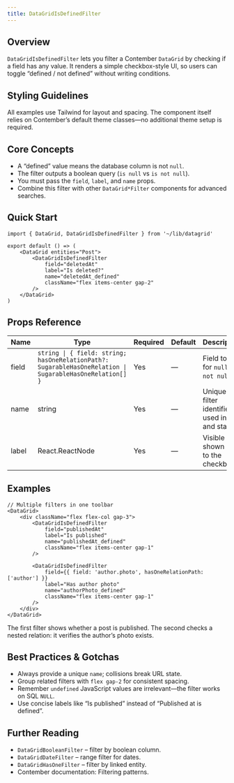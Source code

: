 ```yaml
---
title: DataGridIsDefinedFilter
---
```


<!-- Edited by human: false -->
<!-- Examples count: 2 -->
<!-- Source examples: 1 -->
<!-- Playground examples: 1 -->
<!-- External examples: 0 -->
<!-- Import examples: 1 -->

## Overview
`DataGridIsDefinedFilter` lets you filter a Contember `DataGrid` by checking if a field has any value.
It renders a simple checkbox-style UI, so users can toggle “defined / not defined” without writing conditions.

## Styling Guidelines
All examples use Tailwind for layout and spacing.
The component itself relies on Contember’s default theme classes—no additional theme setup is required.

## Core Concepts
- A “defined” value means the database column is not `null`.
- The filter outputs a boolean query (`is null` vs `is not null`).
- You must pass the `field`, `label`, and `name` props.
- Combine this filter with other `DataGrid*Filter` components for advanced searches.

## Quick Start
```tsx
import { DataGrid, DataGridIsDefinedFilter } from '~/lib/datagrid'

export default () => (
	<DataGrid entities="Post">
		<DataGridIsDefinedFilter
			field="deletedAt"
			label="Is deleted?"
			name="deletedAt_defined"
			className="flex items-center gap-2"
		/>
	</DataGrid>
)
```

## Props Reference
| Name | Type | Required | Default | Description |
|------|------|----------|---------|-------------|
| field | `string \| { field: string; hasOneRelationPath?: SugarableHasOneRelation \| SugarableHasOneRelation[] }` | Yes | — | Field to test for `null` vs `not null`. |
| name | string | Yes | — | Unique filter identifier used in URL and state. |
| label | React.ReactNode | Yes | — | Visible label shown next to the checkbox. |


## Examples
```tsx
// Multiple filters in one toolbar
<DataGrid>
	<div className="flex flex-col gap-3">
		<DataGridIsDefinedFilter
			field="publishedAt"
			label="Is published"
			name="publishedAt_defined"
			className="flex items-center gap-1"
		/>

		<DataGridIsDefinedFilter
			field={{ field: 'author.photo', hasOneRelationPath: ['author'] }}
			label="Has author photo"
			name="authorPhoto_defined"
			className="flex items-center gap-1"
		/>
	</div>
</DataGrid>
```
The first filter shows whether a post is published.
The second checks a nested relation: it verifies the author’s photo exists.

## Best Practices & Gotchas
- Always provide a unique `name`; collisions break URL state.
- Group related filters with `flex gap-2` for consistent spacing.
- Remember `undefined` JavaScript values are irrelevant—the filter works on SQL `NULL`.
- Use concise labels like “Is published” instead of “Published at is defined”.

## Further Reading
- `DataGridBooleanFilter` – filter by boolean column.
- `DataGridDateFilter` – range filter for dates.
- `DataGridHasOneFilter` – filter by linked entity.
- Contember documentation: Filtering patterns.

<!-- End of Generated Documentation -->
